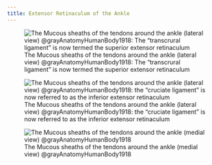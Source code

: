 ```yaml
---
title: Extensor Retinaculum of the Ankle
---
```




![The Mucous sheaths of the tendons around the ankle (lateral view) @grayAnatomyHumanBody1918: The "transcrural ligament" is now termed the superior extensor retinaculum](/The Archive/Images/Gray anatomy 1918 images/Myology/image441 The mucous sheaths of the tendons around the ankle. Lateral aspect.gif)

![The Mucous sheaths of the tendons around the ankle (lateral view) @grayAnatomyHumanBody1918: the "cruciate ligament" is now referred to as the inferior extensor retinaculum](/The Archive/Images/Gray anatomy 1918 images/Myology/image441 The mucous sheaths of the tendons around the ankle. Lateral aspect.gif)

![The Mucous sheaths of the tendons around the ankle (medial view) @grayAnatomyHumanBody1918](/The Archive/Images/Gray anatomy 1918 images/Myology/image442 The mucous sheaths of the tendons around the ankle. Medial aspect.gif)